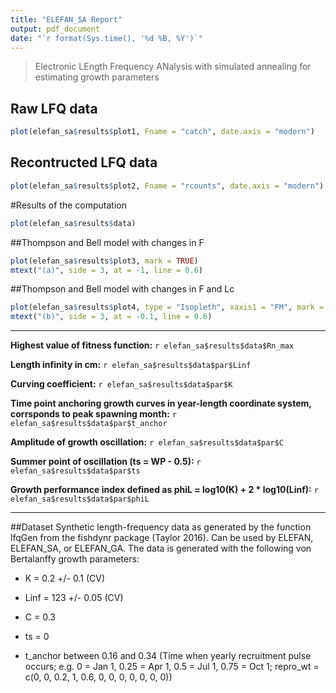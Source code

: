 ```yaml
---
title: "ELEFAN_SA Report"
output: pdf_document
date: "`r format(Sys.time(), '%d %B, %Y')`"
---
```


> Electronic LEngth Frequency ANalysis with simulated annealing for estimating growth parameters

## Raw LFQ data
```r
plot(elefan_sa$results$plot1, Fname = "catch", date.axis = "modern")
```

## Recontructed LFQ data
```r
plot(elefan_sa$results$plot2, Fname = "rcounts", date.axis = "modern")
```

#Results of the computation

```r
plot(elefan_sa$results$data)
```

##Thompson and Bell model with changes in F
```r
plot(elefan_sa$results$plot3, mark = TRUE)
mtext("(a)", side = 3, at = -1, line = 0.6)
```

##Thompson and Bell model with changes in F and Lc
```r
plot(elefan_sa$results$plot4, type = "Isopleth", xaxis1 = "FM", mark = TRUE, contour = 6)
mtext("(b)", side = 3, at = -0.1, line = 0.6)
```


******


**Highest value of fitness function:** `r elefan_sa$results$data$Rn_max`


**Length infinity in cm:** `r elefan_sa$results$data$par$Linf`

**Curving coefficient:** `r elefan_sa$results$data$par$K`

**Time point anchoring growth curves in year-length coordinate system, corrsponds to peak spawning month:** `r elefan_sa$results$data$par$t_anchor`

**Amplitude of growth oscillation:** `r elefan_sa$results$data$par$C`

**Summer point of oscillation (ts = WP - 0.5):** `r elefan_sa$results$data$par$ts`

**Growth performance index defined as phiL = log10(K) + 2 * log10(Linf):** `r elefan_sa$results$data$par$phiL`

******
##Dataset
Synthetic length-frequency data as generated by the function lfqGen from the fishdynr package (Taylor 2016). Can be used by ELEFAN, ELEFAN_SA, or ELEFAN_GA. The data is generated with the following von Bertalanffy growth parameters:

* K = 0.2 +/- 0.1 (CV)

* Linf = 123 +/- 0.05 (CV)

* C = 0.3

* ts = 0

* t_anchor between 0.16 and 0.34 (Time when yearly recruitment pulse occurs; e.g. 0 = Jan 1, 0.25 = Apr 1, 0.5 = Jul 1, 0.75 = Oct 1; repro_wt = c(0, 0, 0.2, 1, 0.6, 0, 0, 0, 0, 0, 0, 0))
